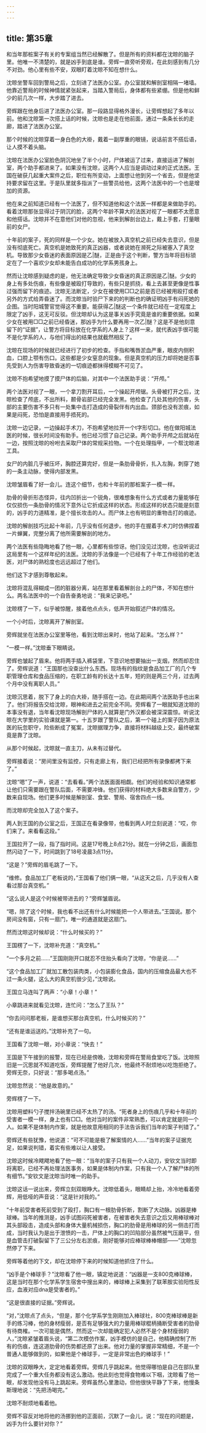 ```yaml
---
---
---
```

title: 第35章
---



和当年那桩案子有关的专案组当然已经解散了。但是所有的资料都在沈晾的脑子里。他唯一不清楚的，就是凶手到底是谁。旁辉一直旁听旁观，在此刻感到有几分不对劲。他心里有些不安，双眼盯着沈晾不知在想什么。

沈晾坐警车回到警局之后，立刻进了法医办公室。办公室就和解剖室相隔一堵墙。他靠近警局的时候神情就紧张起来，当踏入警局后，身体都有些紧绷。但是他和鲜少的前几次一样，大步踏了进去。

旁辉跟在他身后进了法医办公室。那一段路显得格外漫长，让旁辉想起了多年以前。他和沈晾第一次搭上话的时候，沈晾也是走在他前面，通过一条条长长的走廊，踏进了法医办公室。

那个时候的沈晾穿着一身白色的大褂，戴着一副厚重的眼镜，说话前言不搭后语，让人摸不着头脑。

沈晾在法医办公室脸色阴沉地坐了半个小时，尸体被运了过来，直接运进了解剖室，两个助手都进来了。如果没有沈晾，这两个人应当是调动过来的正式法医。王国在破获几起重大案件之后，职位有所变动，上面想让他到另一个省去，但是他坚持要求留在这里。于是队里就多指派了一些警员给他，这两个法医中的一个也是增加的资源。

他在来之前知道已经有一个法医了，但不知道他和这个法医一样都是来做助手的。看着沈晾那张显得过于阴沉的脸，这两个年龄不算大的法医对视了一眼都不太愿意和他搭话。沈晾并不在意他们对他的忽视，他来到解剖台边上，戴上手套，打量眼前的女尸。

十年前的案子，死的同样是一个少女。她在被放入真空机之前已经失去意识，但是没有彻底死亡。真空机是她致死的真正凶器，或者说她在濒死之际被塞入了真空机。导致那少女昏迷的表面原因是乙|醚，正是由于这个判断，警方当年将目标锁定在了一个喜欢少女却未能告白成功的化学系男孩身上。

然而让沈晾感到疑虑的是，他无法确定导致少女昏迷的真正原因是乙|醚。少女的身上有多处伤痕，有些像是被殴打导致的，有些只是抓挠，看上去甚至更像是性事过强而留下的痕迹。沈晾无法断定，少女在被使用□□之前是否已经被用殴打或者另外的方式给弄昏迷了。而沈晾当时验尸下来的的判断也的确证明凶手有闷死她的企图。当时阳城警官觉得这不重要。能获得乙|醚这一个条件就已经在一定程度上限定了凶手，这无可反驳。但沈晾却认为这是事关凶手究竟是谁的重要依据。如果少女在被用□□之前已经昏迷，那凶手为什么要再用一次乙|醚？这是不是他刻意留下的“证据”，让警方将目标放在化学系的人身上？这样一来，就代表凶手很可能不是化学系的人，与他们得出的结果也就截然相反了。

沈晾在现场的时候就已经进行了初步的检查。手指和嘴唇淤血严重，眼皮内侧积血，口腔上颚有伤口。这些都是少女窒息的现象。但是真空机的压力却将她是否事先受到人为伤害导致昏迷的一切痕迹都抹得模糊不可见了。

沈晾不抱希望地摸了摸尸体的后脑，对其中一个法医助手说：“开颅。”

两个法医对视了一眼，一个拿刀割开耳后，一个操起开颅锯。头骨被打开之后，沈晾检查了颅底，不出所料，颞骨岩部已经完全发黑。他检查了几处其他的伤害，头部的主要伤害不多只有一处集中击打造成的骨裂伴有内出血。颈部也没有淤痕，如果是闷死，恐怕是直接用手捂死的。

沈晾一边记录，一边操起手术刀，不抱希望地拉开一个t字形切口。他在做阳城法医的时候，很长时间没有助手。他已经习惯了自己记录。两个助手开颅之后就站在一边，按照沈晾的吩咐去采取尸体的常规采捡物。一个在处理指甲，一个帮沈晾递工具。

女尸的内脏几乎被压坏，胸腔还算完好，但是一条肋骨骨折，扎入左胸，刺穿了她的一条主动脉，使得内部发黑。

沈晾皱眉看了好一会儿。连这个细节，也和十年前的那桩案子一模一样。

肋骨的骨折形态怪异，往内凹折出一个锐角，很难想象有什么方式或者力量能够在仅仅损伤一条肋骨的情况下意外让它折成这样的状态。形成这样的状态只能是刻意的，凶手的力道精准，是个擅长攻击的人。而尸体上也有明显的重物击打的痕迹。

沈晾的解剖技巧比起十年前，几乎没有任何退步。他的手在握着手术刀时仿佛捏着一片蝉翼，完整分离了他所需要解剖的地方。

两个法医有些隐晦地看了他一眼，心里都有些惊讶。他们没见过沈晾，也没听说过这局里有一个这样年纪的法医。沈晾的手法像是一个已经有了十年工作经验的老法医，对尸体的熟稔度也远远超过了他们。

他们这下才感到尊敬起来。

沈晾将混乱得糊成一团的脏器分离，站在那里看着解剖台上的尸体，不知在想什么。两名法医中的一个自告奋勇地说：“我来记录吧。”

沈晾楞了一下，似乎被惊醒，接着他点点头，低声开始叙述尸体的情况。

一个小时后，沈晾离开了解剖室。

旁辉就坐在法医办公室里等他，看到沈晾出来时，他站了起来。“怎么样？”

“一模一样。”沈晾垂下眼睛说。

旁辉也皱起了眉来。他将两手插入裤袋里，下意识地想要抽出一支烟，然而却忍住了。旁辉说道：“王国那也没查出什么东西。现场有的指纹是食品加工厂的几个专职管理仓库和食品压缩的，在职工龄有的长达十五年，短的则是两三个月，过去两个月中没有离职人员。”

沈晾沉思着，脱下了身上的白大褂，随手搭在一边。在此期间两个法医助手也出来了。他们将报告交给沈晾，眼神和进去之前完全不同。旁辉看了一眼就知道沈晾的本事没有退，当年看沈晾现场解剖尸体的人就算是门外汉都会被深深震惊。听说沈晾在大学里的实验课就是第一。十五岁跟了警队之后，第一个碰上的案子因为原法医的玩忽职守，险些断成了冤案，沈晾据理力争，直接将材料越级上交，最终破案竟是靠了沈晾。

从那个时候起，沈晾就一直主刀，从未有过替代。

旁辉接着说：“房间里没有监控，只有走廊上有，我们已经把所有录像都拷下来了。”

沈晾“嗯”了一声，说道：“去看看。”两个法医面面相觑。他们的经验和知识通常都让他们只需要跟在警队后面，不需要冲锋。他们获得的材料绝大多数来自警方，少数来自现场。他们更多时候是解剖室、食堂、警局、宿舍四点一线。

而沈晾却完全加入了这个案子。

两人到王国的办公室之后，王国正在看录像带，他看到两人时立刻说道：“哎，你们来了。来看看这段。”

王国拉开了一段，指了指时间。这是17号晚上8点21分。就在一分钟之后，画面忽然闪动了一下，时间跳到了18号凌晨3点11分。

“这是？”旁辉的眉毛跳了一下。

“维修。食品加工厂老板说的，”王国看了他们俩一眼，“从这天之后，几乎没有人查看过那台真空机。”

“这么说人是这个时候被带进去的？”旁辉皱眉说。

“嗯，除了这个时候，我也看不出还有什么时候能把一个人带进去。”王国说。那个房间没有窗，只有一扇门，唯一的通道就是这扇门。

然而沈晾这时候却说：“什么时候买的？”

王国楞了一下，沈晾补充道：“真空机。”

“一个多月之前……”王国刚刚开口就忍不住抬头看向了沈晾，“你是说……”

“这个食品加工厂就加工散包装肉类，小包装膨化食品，国内的压缩食品最大也不过一条火腿，这么大的真空机很少见，”沈晾说。

王国立马连叫了两声：“小章！小章！”

小章跳进来就看见沈晾，连忙问：“怎么了王队？”

“你去问问那老板，是谁想买那台真空机，什么时候买的？”

“还有是谁运送的。”沈晾补充了一句。

王国看了沈晾一眼，对小章说：“快去！”

王国是下午接到的报警，现在已经是傍晚，沈晾和旁辉在警局食堂吃了饭。沈晾照旧是一沉思就不知道吃饭，旁辉提醒了他好几次，他最终不耐烦地以吃饱拒绝了。旁辉无奈，只好说：“那多喝点汤。”

沈晾忽然说：“他是故意的。”

旁辉楞了一下。

沈晾用塑料勺子搅拌汤碗里已经不太热了的汤。“死者身上的伤痕几乎和十年前的受害者一模一样，身上也有□□。他对当时的案件非常熟悉，可以肯定就是同一个人。如果不是体制内作案，就是他故意用相同的手法告诉我们当年的案子判错了。”

旁辉还有些犹豫，他说道：“可不可能是极了解案情的人……”当年的案子证据充足，如果说判错，着实有些难以让人接受。

沈晾这时候冷飕飕地看了他一眼：“当年的案子只有我一个人动刀，安钦文当时即将离职，已经不再处理法医事务，如果是体制内作案，只有我一个人了解尸体的所有细节。”安钦文是沈晾当时唯一的助手。

沈晾这话一说出来，旁辉立刻双眼睁大。沈晾低着头，眼睛却上抬，冷冷地看着旁辉，用低哑的声音说：“这是针对我的。”

“十年前受害者死前受到了殴打，胸口有一根肋骨折断，割断了大动脉。凶器是棒球棒。当年的推测是，凶手试图闷死被害者，在被害者失去意识之后又用棒球棒对其头部殴击，造成头部和身体大量机械损伤，胸口的肋骨是用棒球的另一侧击打而成，当时我认为是出于泄愤的一击，尸体上的胸口的凹陷部分虽然被气压磨平，但是血管击打破裂留下了三公分左右淤痕，刚好能够对应棒球棒棒帽部——”沈晾忽然停了下来。

旁辉等着他的下文，却在沈晾停下来的时候知道他抓住了什么。

“凶手是个棒球手？”沈晾看了他一眼，镇定地说道：“凶器是一支800克棒球棒，这是当时在那个化学系学生宿舍中搜出来的，棒球棒上采集到了联苯胺实验阳性反应，血液对应dna是受害者的。”

“这是很直接的证据。”旁辉说。

“对，”沈晾点了点头，“但是，那个化学系学生刚刚加入棒球社，800克棒球棒是新手的练习棒，他的身材瘦弱，是否有足够强大的力量用棒球棍柄捅断受害者的肋骨有待商榷。一次可能是偶然，然而这一次却能确定犯人必然不是个身材瘦弱的人，”沈晾紧皱着眉头说，“第二次模仿作案，凶手模仿的是自己，他精确控制了所有的伤痕，连这道肋骨的伤势都还原了出来。他对力量的掌握非常精细，不是一个普通人能够做到的，如果他是个棒球手，一定是非常出色的棒球手！”

沈晾的双眼睁大，定定地看着旁辉。旁辉几乎跳起来。他觉得哪怕是自己在部队里完成了一个重大任务都没有这么激动。他此刻也觉得食物难以下咽，沈晾看了他一眼，却发现他没有马上跳起来。旁辉虽然心里激动，但他很快平静了下来，他慢条斯理地说：“先把汤喝完。”

沈晾不耐烦地看着他。

旁辉不容反对地将他的汤挪到他的正面前，沉默了一会儿，说：“现在的问题是，凶手为什么要针对你？”